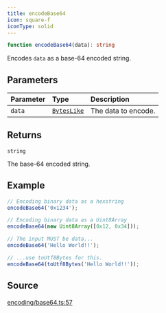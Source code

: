 ```yaml
---
title: encodeBase64
icon: square-f
iconType: solid
---
```


```ts
function encodeBase64(data): string
```

Encodes `data` as a base-64 encoded string.

## Parameters

| Parameter | Type | Description |
| :------ | :------ | :------ |
| `data` | [`BytesLike`](/sdk/content/type-aliases/BytesLike) | The data to encode. |

## Returns

`string`

The base-64 encoded string.

## Example

```ts
// Encoding binary data as a hexstring
encodeBase64('0x1234');

// Encoding binary data as a Uint8Array
encodeBase64(new Uint8Array([0x12, 0x34]));

// The input MUST be data...
encodeBase64('Hello World!!');

// ...use toUtf8Bytes for this.
encodeBase64(toUtf8Bytes('Hello World!!'));
```

## Source

[encoding/base64.ts:57](https://github.com/dominant-strategies/quais.js/blob/265429340b9a59debf8c98d9d1d84e14225d65d8/src/encoding/base64.ts#L57)
